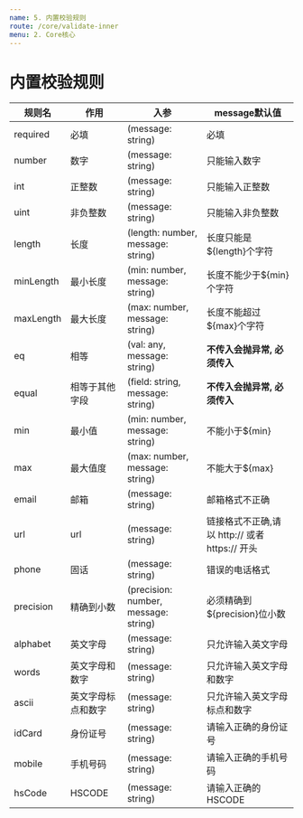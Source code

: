 ```yaml
---
name: 5. 内置校验规则
route: /core/validate-inner
menu: 2. Core核心
---
```


# 内置校验规则

| 规则名 | 作用 | 入参 | message默认值 |
| ------ | ------ | ------ | ----- |
| required | 必填 | (message: string) | 必填 |
| number | 数字 | (message: string) | 只能输入数字 |
| int | 正整数 | (message: string) | 只能输入正整数 |
| uint | 非负整数 | (message: string) | 只能输入非负整数 |
| length | 长度 | (length: number, message: string) | 长度只能是${length}个字符 |
| minLength | 最小长度 | (min: number, message: string) | 长度不能少于${min}个字符 |
| maxLength | 最大长度 | (max: number, message: string) | 长度不能超过${max}个字符 |
| eq | 相等 | (val: any, message: string) | **不传入会抛异常, 必须传入** |
| equal | 相等于其他字段 | (field: string, message: string) | **不传入会抛异常, 必须传入** |
| min | 最小值 | (min: number, message: string) | 不能小于${min} |
| max | 最大值度 | (max: number, message: string) | 不能大于${max} |
| email | 邮箱 | (message: string) | 邮箱格式不正确 |
| url | url | (message: string) | 链接格式不正确,请以 http:// 或者 https:// 开头 |
| phone | 固话 | (message: string) | 错误的电话格式 |
| precision | 精确到小数 | (precision: number, message: string) | 必须精确到${precision}位小数 |
| alphabet | 英文字母 | (message: string) | 只允许输入英文字母 |
| words | 英文字母和数字 | (message: string) | 只允许输入英文字母和数字 |
| ascii | 英文字母标点和数字 | (message: string) | 只允许输入英文字母标点和数字 |
| idCard | 身份证号 | (message: string) | 请输入正确的身份证号 |
| mobile | 手机号码 | (message: string) | 请输入正确的手机号码 |
| hsCode | HSCODE | (message: string) | 请输入正确的HSCODE |